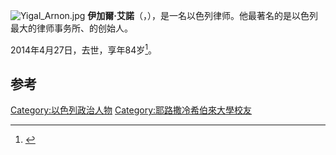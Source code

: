 [[File:Yigal_Arnon.jpg|thumb]]
'''伊加爾·艾諾'''（{{lang|en|'''Yigal Arnon'''}}，{{bd|1929年|12月9日|2014年|4月27日|catIdx=Arnon}}），是一名以色列律师。他最著名的是以色列最大的律师事务所、{{link-en|伊加爾·艾諾公司|Yigal Arnon & Co.}}的创始人。

2014年4月27日，去世，享年84岁<ref>{{Cite web|url=http://www.jpost.com/Breaking-News/Yigal-Arnon-founder-of-one-of-Israels-largest-law-firms-dies-at-84-350673|title=Yigal Arnon, founder of one of Israel's largest law firms, dies at 84|publisher=''[[The_Jerusalem_Post|The Jerusalem Post]]''|author=Yonah Jeremy Bob|date=28 April 2014|accessdate=28 April 2014|archive-date=2014-05-06|archive-url=https://web.archive.org/web/20140506083112/http://www.jpost.com/Breaking-News/Yigal-Arnon-founder-of-one-of-Israels-largest-law-firms-dies-at-84-350673|dead-url=no}}</ref>。

==参考==
{{Reflist}}

{{DEFAULTSORT:Arnon, Yigal}}
[[Category:以色列政治人物|Category:以色列政治人物]]
[[Category:耶路撒冷希伯來大學校友|Category:耶路撒冷希伯來大學校友]]